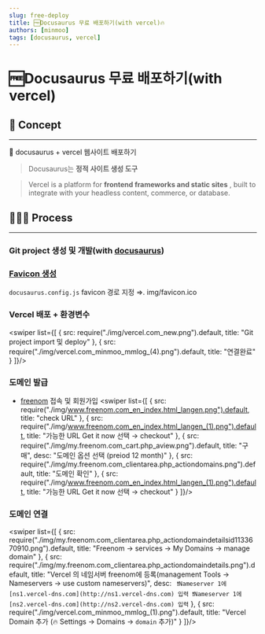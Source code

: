 ```yaml
---
slug: free-deploy
title: 🆓Docusaurus 무료 배포하기(with vercel)🔥
authors: [minmoo]
tags: [docusaurus, vercel]
---
```


# 🆓Docusaurus 무료 배포하기(with vercel)

## 💬 Concept

---

<aside>
📌 docusaurus + vercel 웹사이트 배포하기

</aside>


> Docusaurus는 **정적 사이트 생성 도구**
> 

> Vercel is a platform for **frontend frameworks and static sites**
, built to integrate with your headless content, commerce, or database.
> 

## 🧑🏻‍💻 Process

---

### Git project 생성 및 개발(with [docusaurus](https://docusaurus.io/ko/))

### [Favicon 생성](https://www.favicon-generator.org/)

`docusaurus.config.js` favicon 경로 지정 ⇒. img/favicon.ico

### Vercel 배포 + 환경변수
<swiper list={[
    {
        src: require("./img/vercel.com_new.png").default,
        title: "Git project import 및 deploy"
    },
    {
        src: require("./img/vercel.com_minmoo_mmlog_(4).png").default,
        title: "연결완료"
    }
]}/>

### 도메인 발급

- [freenom](https://www.freenom.com/en/index.html?lang=en) 접속 및 회원가입
<swiper list={[
    {
        src: require("./img/www.freenom.com_en_index.html_langen.png").default,
        title: "check URL"
    },
    {
        src: require("./img/www.freenom.com_en_index.html_langen_(1).png").default,
        title: "가능한 URL Get it now 선택 → checkout"
    },
    {
        src: require("./img/my.freenom.com_cart.php_aview.png").default,
        title: "구매",
        desc: "도메인 옵션 선택 (preiod 12 month)"
    },
    {
        src: require("./img/my.freenom.com_clientarea.php_actiondomains.png").default,
        title: "도메인 확인"
    },
    {
        src: require("./img/www.freenom.com_en_index.html_langen_(1).png").default,
        title: "가능한 URL Get it now 선택 → checkout"
    }
]}/>


### 도메인 연결

<swiper list={[
    {
        src: require("./img/my.freenom.com_clientarea.php_actiondomaindetailsid1133670910.png").default,
        title: "Freenom → services → My Domains → manage domain"
    },
    {
        src: require("./img/my.freenom.com_clientarea.php_actiondomaindetails.png").default,
        title: "Vercel 의 네임서버 freenom에 등록(management Tools → Nameservers  → use custom nameservers)",
        desc: ` ❗Nameserver 1에 [ns1.vercel-dns.com](http://ns1.vercel-dns.com) 입력
    ❗Nameserver 1에 [ns2.vercel-dns.com](http://ns2.vercel-dns.com) 입력`
    },
    {
        src: require("./img/vercel.com_minmoo_mmlog_(1).png").default,
        title: "Vercel Domain 추가 (🔥 Settings → Domains → `domain` 추가)"
    }
]}/>